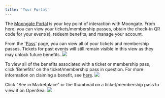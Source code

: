 ```yaml
---
title: 'Your Portal'
---
```

The [Moongate Portal](https://app.moongate.id) is your key point of interaction with Moongate. From here, you can view your tickets/membership passes, obtain the check-in QR code for your event(s), redeem benefits, and manage your account.

From the '[Pass](https://app.moongate.id)' page, you can view all of your tickets and membership passes. Tickets for past events will still remain visible in this view as they may unlock future benefits.
<img src="/user-guide/images/the-basics/your-portal/pass.png"/>

To view all of the benefits associated with a ticket or membership pass, click 'Benefits' on the ticket/membership pass in question. For more information on claiming a benefit, see [here](/user-guide/the-basics/benefits).
<img src="/user-guide/images/the-basics/your-portal/benefits button.png"/>

Click "See in Marketplace" or the thumbnail on a ticket/membership pass to view it on OpenSea.
<img src="/user-guide/images/the-basics/your-portal/marketplace button.png"/>